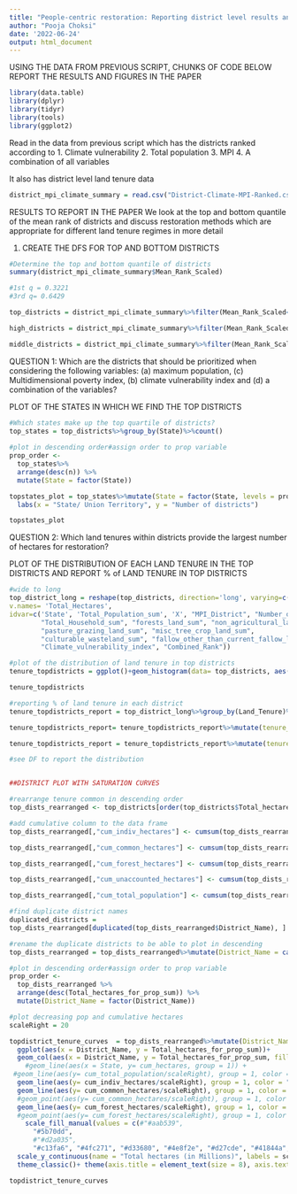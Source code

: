 ```yaml
---
title: "People-centric restoration: Reporting district level results and figures"
author: "Pooja Choksi"
date: '2022-06-24'
output: html_document
---
```


USING THE DATA FROM PREVIOUS SCRIPT, CHUNKS OF CODE BELOW REPORT THE RESULTS AND FIGURES IN THE PAPER

```r

library(data.table)
library(dplyr)
library(tidyr)
library(tools)
library(ggplot2)

```

Read in the data from previous script which has the districts ranked according to 
1. Climate vulnerability 
2. Total population 
3. MPI 
4. A combination of all variables 

It also has district level land tenure data

```r

district_mpi_climate_summary = read.csv("District-Climate-MPI-Ranked.csv")

```

RESULTS TO REPORT IN THE PAPER 
We look at the top and bottom quantile of the mean rank of districts and discuss restoration methods which are appropriate for different land tenure regimes in more detail

1. CREATE THE DFS FOR TOP AND BOTTOM DISTRICTS 

```r

#Determine the top and bottom quantile of districts 
summary(district_mpi_climate_summary$Mean_Rank_Scaled)

#1st q = 0.3221
#3rd q= 0.6429

top_districts = district_mpi_climate_summary%>%filter(Mean_Rank_Scaled<0.3221)

high_districts = district_mpi_climate_summary%>%filter(Mean_Rank_Scaled>0.6429)

middle_districts = district_mpi_climate_summary%>%filter(Mean_Rank_Scaled >0.3221 & Mean_Rank_Scaled<0.6429)

```

QUESTION 1: Which are the districts that should be prioritized when considering the following variables: (a) maximum population, (c) Multidimensional poverty index, (b) climate vulnerability index and (d) a combination of the variables?

PLOT OF THE STATES IN WHICH WE FIND THE TOP DISTRICTS 

```r

#Which states make up the top quartile of districts? 
top_states = top_districts%>%group_by(State)%>%count()
  
#plot in descending order#assign order to prop variable
prop_order <-
  top_states%>%
  arrange(desc(n)) %>%
  mutate(State = factor(State))

topstates_plot = top_states%>%mutate(State = factor(State, levels = prop_order$State, ordered = TRUE))%>%ggplot(aes(x= State, y = n))+geom_col(aes(x=State), fill = "#440154FF")+theme_classic()+ theme(axis.text.x = element_text(angle = 45, hjust = 1))+
  labs(x = "State/ Union Territory", y = "Number of districts")

topstates_plot

```

QUESTION 2: Which land tenures within districts provide the largest number of hectares for restoration?

PLOT OF THE DISTRIBUTION OF EACH LAND TENURE IN THE TOP DISTRICTS AND REPORT % of LAND TENURE IN TOP DISTRICTS

```r

#wide to long
top_district_long = reshape(top_districts, direction='long', varying=c('Total_Indiv_sum', 'Total_Common_sum', 'Total_Forest_sum', 'Total_Unaccounted_sum'), timevar= 'Land_Tenure', times=c('Individual', 'Common_NonForest', 'Forest', 'Unaccounted'),
v.names= 'Total_Hectares',
idvar=c('State', 'Total_Population_sum', 'X', "MPI_District", "Number_of_MPI_PeopleDistrict", "Living_standards", "MPI_rank", "Vulnerability_Rank", "Mean_Rank", "Mean_Rank_Scaled", "Total_hectares_for_prop_sum", "District_Name",
        "Total_Household_sum", "forests_land_sum", "non_agricultural_land_sum", "barren_uncultivable_land_sum", 
        "pasture_grazing_land_sum", "misc_tree_crop_land_sum",
        "culturable_wasteland_sum", "fallow_other_than_current_fallow_land_sum", "net_sown_area_sum", "current_fallow_land_sum", "total_irrigated_land_sum", "total_unirrigated_land_sum", "District_Code", "State_Code", 
        "Climate_vulnerability_index", "Combined_Rank"))

#plot of the distribution of land tenure in top districts
tenure_topdistricts = ggplot()+geom_histogram(data= top_districts, aes(x=Total_Forest_sum), fill ="#117733", alpha=0.5, binwidth = 300000)+geom_histogram(data = top_districts, aes(x=Total_Common_sum), fill = "#999933", alpha =0.5, binwidth = 300000)+ geom_histogram(data = top_districts, aes(x= Total_Indiv_sum), fill = "#E69F00", alpha= 0.5, binwidth = 300000)+ theme_classic()+ theme(axis.text.x = element_text(angle = 45, hjust = 1))+ labs(x = "Total number of hectares", y = "Freqeuncy")

tenure_topdistricts

#reporting % of land tenure in each district 
tenure_topdistricts_report = top_district_long%>%group_by(Land_Tenure)%>%summarise(hectares_category = sum(Total_Hectares))

tenure_topdistricts_report= tenure_topdistricts_report%>%mutate(tenure_total = colSums(tenure_topdistricts_report[,-1])) 

tenure_topdistricts_report = tenure_topdistricts_report%>%mutate(tenure_prop = (hectares_category/tenure_total)*100)

#see DF to report the distribution


##DISTRICT PLOT WITH SATURATION CURVES

#rearrange tenure common in descending order
top_dists_rearranged <- top_districts[order(top_districts$Total_hectares_for_prop_sum, decreasing=TRUE),]

#add cumulative column to the data frame
top_dists_rearranged[,"cum_indiv_hectares"] <- cumsum(top_dists_rearranged$Total_Indiv_sum)

top_dists_rearranged[,"cum_common_hectares"] <- cumsum(top_dists_rearranged$Total_Common_sum)

top_dists_rearranged[,"cum_forest_hectares"] <- cumsum(top_dists_rearranged$Total_Forest_sum)

top_dists_rearranged[,"cum_unaccounted_hectares"] <- cumsum(top_dists_rearranged$Total_Unaccounted_sum)

top_dists_rearranged[,"cum_total_population"] <- cumsum(top_dists_rearranged$Total_Population_sum)

#find duplicate district names
duplicated_districts = 
top_dists_rearranged[duplicated(top_dists_rearranged$District_Name), ]

#rename the duplicate districts to be able to plot in descending 
top_dists_rearranged = top_dists_rearranged%>%mutate(District_Name = case_when(District_Name == "Aurangabad" & State == "Bihar" ~ "Aurangabad_2", District_Name == "Bijapur" & State == "Karnataka" ~ "Bijapur_2", District_Name == "Bilaspur" & State == "Himachal Pradesh" ~ "Bilaspur_2", District_Name == "Hamirpur" & State== "Himachal Pradesh"~ "Hamirpur_2", District_Name == "Pratapgarh" & State == "Rajasthan" ~ "Pratapgarh_2", District_Name== "Raigarh" & State == "Maharashtra" ~ "Raigarh_2", District_Name == "Ranchi" & State == "Madhya Pradesh" ~ "Ranchi_2", TRUE ~ District_Name))

#plot in descending order#assign order to prop variable
prop_order <-
  top_dists_rearranged %>%
  arrange(desc(Total_hectares_for_prop_sum)) %>%
  mutate(District_Name = factor(District_Name))

#plot decreasing pop and cumulative hectares 
scaleRight = 20

topdistrict_tenure_curves  = top_dists_rearranged%>%mutate(District_Name = factor(District_Name, levels= prop_order$District_Name, ordered =TRUE))%>%
  ggplot(aes(x = District_Name, y = Total_hectares_for_prop_sum))+ 
  geom_col(aes(x = District_Name, y = Total_hectares_for_prop_sum, fill = State)) + 
    #geom_line(aes(x = State, y= cum_hectares, group = 1)) + 
 #geom_line(aes(y= cum_total_population/scaleRight), group = 1, color = "black", size = 1.2)+ 
  geom_line(aes(y= cum_indiv_hectares/scaleRight), group = 1, color = "#E69F00", size = 1.2)+ 
  geom_line(aes(y= cum_common_hectares/scaleRight), group = 1, color = "#999933", size = 1.2)+ 
  #geom_point(aes(y= cum_common_hectares/scaleRight), group = 1, color = "#999933")+ 
  geom_line(aes(y= cum_forest_hectares/scaleRight), group = 1, color = "#117733", size = 1.2)+ 
  #geom_point(aes(y= cum_forest_hectares/scaleRight), group = 1, color = "#117733")+
    scale_fill_manual(values = c(#"#aab539", 
      "#5b70dd", 
      #"#d2a035", 
      "#c13fa6", "#4fc271", "#d33680", "#4e8f2e", "#d27cde", "#41844a", "#dc375f", "#5dc3a3", "#b82d24", "#4ab4dd", "#e55744", "#517dc0", "#e37733", "#7956a3", "#9db269", "#a7487a", "#2e8871", "#cc5967", "#677328", "#a798e0", "#8c6d2c", "#db8ebb", "#a6572c", "#91567c", "#d79f66", "#9f494f", "#e3867c"))+ 
  scale_y_continuous(name = "Total hectares (in Millions)", labels = scales::label_number(unit = "M", scale = 1e-6))+
  theme_classic()+ theme(axis.title = element_text(size = 8), axis.text.x = element_blank(), axis.ticks.x = element_blank()) +theme(legend.position = "bottom")

topdistrict_tenure_curves

```
